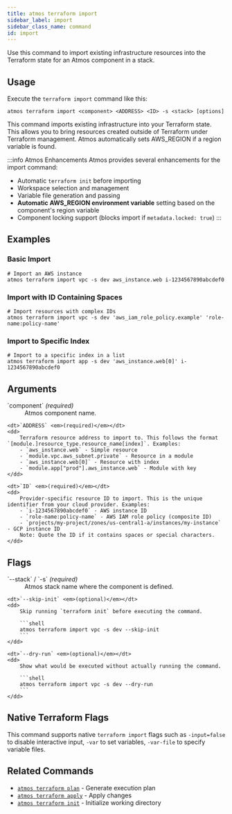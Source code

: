 ```yaml
---
title: atmos terraform import
sidebar_label: import
sidebar_class_name: command
id: import
---
```


<Intro>
Use this command to import existing infrastructure resources into the Terraform state for an Atmos component in a stack.
</Intro>

<Screengrab title="atmos terraform import --help" slug="atmos-terraform-import--help" />

## Usage

Execute the `terraform import` command like this:

```shell
atmos terraform import <component> <ADDRESS> <ID> -s <stack> [options]
```

This command imports existing infrastructure into your Terraform state. This allows you to bring resources created outside of Terraform under Terraform management. Atmos automatically sets AWS_REGION if a region variable is found.

:::info Atmos Enhancements
Atmos provides several enhancements for the import command:
- Automatic `terraform init` before importing
- Workspace selection and management
- Variable file generation and passing
- **Automatic AWS_REGION environment variable** setting based on the component's region variable
- Component locking support (blocks import if `metadata.locked: true`)
:::
## Examples

### Basic Import

```shell
# Import an AWS instance
atmos terraform import vpc -s dev aws_instance.web i-1234567890abcdef0
```

### Import with ID Containing Spaces

```shell
# Import resources with complex IDs
atmos terraform import vpc -s dev 'aws_iam_role_policy.example' 'role-name:policy-name'
```

### Import to Specific Index

```shell
# Import to a specific index in a list
atmos terraform import app -s dev 'aws_instance.web[0]' i-1234567890abcdef0
```

## Arguments

<dl>
    <dt>`component` <em>(required)</em></dt>
    <dd>
        Atmos component name.
    </dd>

    <dt>`ADDRESS` <em>(required)</em></dt>
    <dd>
        Terraform resource address to import to. This follows the format `[module.]resource_type.resource_name[index]`. Examples:
        - `aws_instance.web` - Simple resource
        - `module.vpc.aws_subnet.private` - Resource in a module
        - `aws_instance.web[0]` - Resource with index
        - `module.app["prod"].aws_instance.web` - Module with key
    </dd>

    <dt>`ID` <em>(required)</em></dt>
    <dd>
        Provider-specific resource ID to import. This is the unique identifier from your cloud provider. Examples:
        - `i-1234567890abcdef0` - AWS instance ID
        - `role-name:policy-name` - AWS IAM role policy (composite ID)
        - `projects/my-project/zones/us-central1-a/instances/my-instance` - GCP instance ID
        Note: Quote the ID if it contains spaces or special characters.
    </dd>
</dl>

## Flags

<dl>
    <dt>`--stack` / `-s` <em>(required)</em></dt>
    <dd>
        Atmos stack name where the component is defined.
    </dd>

    <dt>`--skip-init` <em>(optional)</em></dt>
    <dd>
        Skip running `terraform init` before executing the command.

        ```shell
        atmos terraform import vpc -s dev --skip-init
        ```
    </dd>

    <dt>`--dry-run` <em>(optional)</em></dt>
    <dd>
        Show what would be executed without actually running the command.

        ```shell
        atmos terraform import vpc -s dev --dry-run
        ```
    </dd>
</dl>

## Native Terraform Flags

This command supports native `terraform import` flags such as `-input=false` to disable interactive input, `-var` to set variables, `-var-file` to specify variable files.

## Related Commands

- [`atmos terraform plan`](/cli/commands/terraform/plan) - Generate execution plan
- [`atmos terraform apply`](/cli/commands/terraform/apply) - Apply changes
- [`atmos terraform init`](/cli/commands/terraform/init) - Initialize working directory
